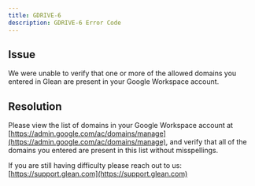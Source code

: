 ```yaml
---
title: GDRIVE-6
description: GDRIVE-6 Error Code
---
```


## Issue

We were unable to verify that one or more of the allowed domains you entered in Glean are present in your Google Workspace account.

## Resolution

Please view the list of domains in your Google Workspace account at [https://admin.google.com/ac/domains/manage](https://admin.google.com/ac/domains/manage), and verify that all of the domains you entered are present in this list without misspellings.

If you are still having difficulty please reach out to us: [https://support.glean.com](https://support.glean.com)
